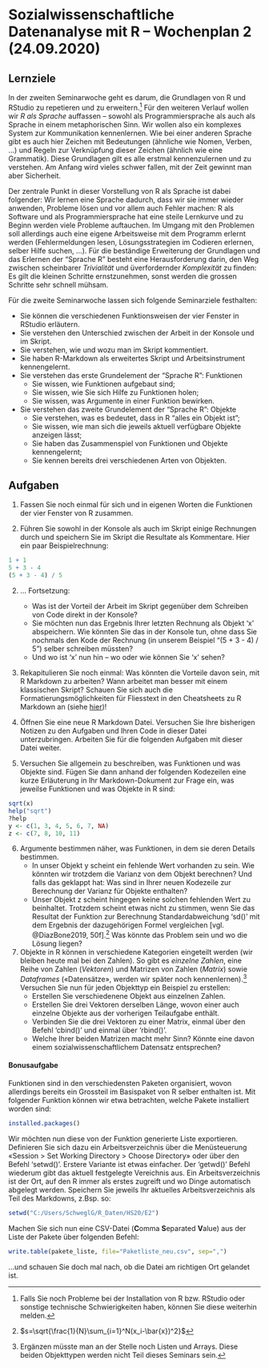 # Sozialwissenschaftliche Datenanalyse mit R – Wochenplan 2 (24.09.2020)

## Lernziele

In der zweiten Seminarwoche geht es darum, die Grundlagen von R und RStudio zu repetieren und zu erweitern.[^1] Für den weiteren Verlauf wollen wir *R als Sprache* auffassen – sowohl als Programmiersprache als auch als Sprache in einem metaphorischen Sinn. Wir wollen also ein komplexes System zur Kommunikation kennenlernen. Wie bei einer anderen Sprache gibt es auch hier Zeichen mit Bedeutungen (ähnliche wie Nomen, Verben, ...) und Regeln zur Verknüpfung dieser Zeichen (ähnlich wie eine Grammatik). Diese Grundlagen gilt es alle erstmal kennenzulernen und zu verstehen. Am Anfang wird vieles schwer fallen, mit der Zeit gewinnt man aber Sicherheit. 

Der zentrale Punkt in dieser Vorstellung von R als Sprache ist dabei folgender: Wir lernen eine Sprache dadurch, dass wir sie immer wieder anwenden, Probleme lösen und vor allem auch Fehler machen: R als Software und als Programmiersprache hat eine steile Lernkurve und zu Beginn werden viele Probleme auftauchen. Im Umgang mit den Problemen soll allerdings auch eine eigene Arbeitsweise mit dem Programm erlernt werden (Fehlermeldungen lesen, Lösungsstrategien im Codieren erlernen, selber Hilfe suchen, ...). Für die beständige Erweiterung der Grundlagen und das Erlernen der "Sprache R" besteht eine Herausforderung darin, den Weg zwischen scheinbarer *Trivialität* und üverfordernder *Komplexität* zu finden: Es gilt die kleinen Schritte ernstzunehmen, sonst werden die grossen Schritte sehr schnell mühsam. 

Für die zweite Seminarwoche lassen sich folgende Seminarziele festhalten:

* Sie können die verschiedenen Funktionsweisen der vier Fenster in RStudio erläutern.
* Sie verstehen den Unterschied zwischen der Arbeit in der Konsole und im Skript.
* Sie verstehen, wie und wozu man im Skript kommentiert.
* Sie haben R-Markdown als erweitertes Skript und Arbeitsinstrument kennengelernt. 
* Sie verstehen das erste Grundelement der "Sprache R": Funktionen
  + Sie wissen, wie Funktionen aufgebaut sind;
  + Sie wissen, wie Sie sich Hilfe zu Funktionen holen;
  + Sie wissen, was Argumente in einer Funktion bewirken.
* Sie verstehen das zweite Grundelement der "Sprache R": Objekte
  + Sie verstehen, was es bedeutet, dass in R "alles ein Objekt ist";
  + Sie wissen, wie man sich die jeweils aktuell verfügbare Objekte anzeigen lässt;
  + Sie haben das Zusammenspiel von Funktionen und Objekte kennengelernt;
  + Sie kennen bereits drei verschiedenen Arten von Objekten.


## Aufgaben

1. Fassen Sie noch einmal für sich und in eigenen Worten die Funktionen der vier Fenster von R zusammen.

2. Führen Sie sowohl in der Konsole als auch im Skript einige Rechnungen durch und speichern Sie im Skript die Resultate als Kommentare. Hier ein paar Beispielrechnung:

```r
1 + 1
5 + 3 - 4
(5 + 3 - 4) / 5
```

2. ... Fortsetzung: 
    + Was ist der Vorteil der Arbeit im Skript gegenüber dem Schreiben von Code direkt in der Konsole?
    + Sie möchten nun das Ergebnis Ihrer letzten Rechnung als Objekt 'x' abspeichern. Wie könnten Sie das in der Konsole tun, ohne dass Sie nochmals den Kode der Rechnung (in unserem Beispiel "(5 + 3 - 4) / 5") selber schreiben müssten? 
    + Und wo ist 'x' nun hin – wo oder wie können Sie 'x' sehen?

3. Rekapitulieren Sie noch einmal: Was könnten die Vorteile davon sein, mit R Markdown zu arbeiten? Wann arbeitet man besser mit einem klassischen Skript? Schauen Sie sich auch die Formatierungsmöglichkeiten für Fliesstext in den Cheatsheets zu R Markdown an (siehe [hier](https://rstudio.com/resources/cheatsheets/))!

4. Öffnen Sie eine neue R Markdown Datei. Versuchen Sie Ihre bisherigen Notizen zu den Aufgaben und Ihren Code in dieser Datei unterzubringen. Arbeiten Sie für die folgenden Aufgaben mit dieser Datei weiter.

5. Versuchen Sie allgemein zu beschreiben, was Funktionen und was Objekte sind. Fügen Sie dann anhand der folgenden Kodezeilen eine kurze Erläuterung in Ihr Markdown-Dokument zur Frage ein, was jeweilse Funktionen und was Objekte in R sind:

```r
sqrt(x)
help("sqrt")
?help
y <- c(1, 3, 4, 5, 6, 7, NA)
z <- c(7, 8, 10, 11)
```

6. Argumente bestimmen näher, was Funktionen, in dem sie deren Details bestimmen. 
    + In unser Objekt y scheint ein fehlende Wert vorhanden zu sein. Wie könnten wir trotzdem die Varianz von dem Objekt berechnen? Und falls das geklappt hat: Was sind in Ihrer neuen Kodezeile zur Berechnung der Varianz für Objekte enthalten?
    + Unser Objekt z scheint hingegen keine solchen fehlenden Wert zu beinhaltet. Trotzdem scheint etwas nicht zu stimmen, wenn Sie das Resultat der Funktion zur Berechnung Standardabweichung 'sd()' mit dem Ergebnis der dazugehörigen Formel vergleichen [vgl. @DiazBone2019, 50f].[^3] Was könnte das Problem sein und wo die Lösung liegen?

  
7. Objekte in R können in verschiedene Kategorien eingeteilt werden (wir bleiben heute mal bei den Zahlen). So gibt es *einzelne Zahlen*, eine Reihe von Zahlen (*Vektoren*) und Matrizen von Zahlen (*Matrix*) sowie *Dataframes* («Datensätze», werden wir später noch kennenlernen).[^4] Versuchen Sie nun für jeden Objekttyp ein Beispiel zu erstellen:
    + Erstellen Sie verschiedenene Objekt aus einzelnen Zahlen.
    + Erstellen Sie drei Vektoren derselben Länge, wovon einer auch einzelne Objekte aus der vorherigen Teilaufgabe enthält.
    + Verbinden Sie die drei Vektoren zu einer Matrix, einmal über den Befehl 'cbind()' und einmal über 'rbind()'.
    + Welche Ihrer beiden Matrizen macht mehr Sinn? Könnte eine davon einem sozialwissenschaftlichem Datensatz entsprechen?


#### Bonusaufgabe 
Funktionen sind in den verschiedensten Paketen organisiert, wovon allerdings bereits ein Grossteil im Basispaket von R selber enthalten ist. Mit folgender Funktion können wir etwa betrachten, welche Pakete installiert worden sind:
```r
installed.packages()

```

Wir möchten nun diese von der Funktion generierte Liste exportieren. Definieren Sie sich dazu ein Arbeitsverzeichnis über die Menüsteuerung «Session > Set Working Directory > Choose Directory» oder über den Befehl 'setwd()'. Erstere Variante ist etwas einfacher. Der 'getwd()' Befehl wiederum gibt das aktuell festgelegte Vereichnis aus. Ein Arbeitsverzeichnis ist der Ort, auf den R immer als erstes zugreift und wo Dinge automatisch abgelegt werden. Speichern Sie jeweils Ihr aktuelles Arbeitsverzeichnis als Teil des Markdowns, z.Bsp. so:
```r
setwd("C:/Users/SchweglG/R_Daten/HS20/E2")
```

Machen Sie sich nun eine CSV-Datei (**C**omma **S**eparated **V**alue) aus der Liste der Pakete über folgenden Befehl:
```r
write.table(pakete_liste, file="Paketliste_neu.csv", sep=",")
```
...und schauen Sie doch mal nach, ob die Datei am richtigen Ort gelandet ist. 





[^1]: Falls Sie noch Probleme bei der Installation von R bzw. RStudio oder sonstige technische Schwierigkeiten haben, können Sie diese weiterhin melden.

[^2]: Auch das vorliegende Dokument wurde über ein R-Markdown File erstellt.

[^3]: $s=\sqrt{\frac{1}{N}\sum_{i=1}^N(x_i-\bar{x})^2}$

[^4]: Ergänzen müsste man an der Stelle noch Listen und Arrays. Diese beiden Objekttypen werden nicht Teil dieses Seminars sein.
